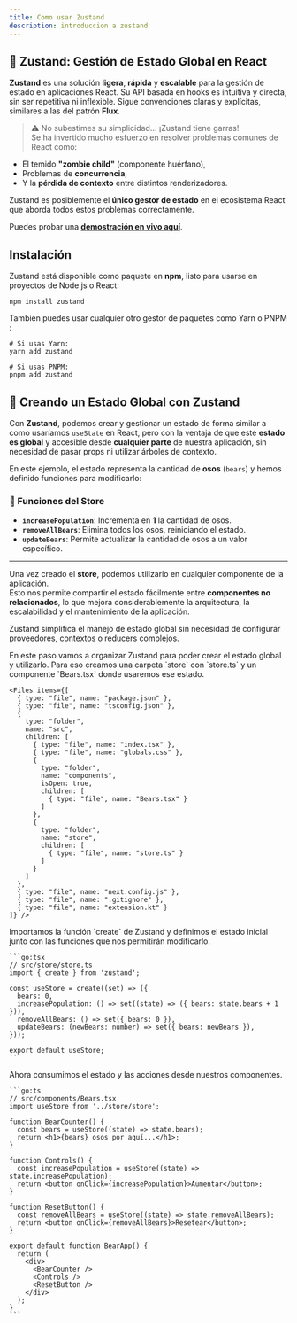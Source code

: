 ```yaml
---
title: Como usar Zustand
description: introduccion a zustand
---
```


## 🐻 Zustand: Gestión de Estado Global en React

**Zustand** es una solución **ligera**, **rápida** y **escalable** para la gestión de estado en aplicaciones React. Su API basada en hooks es intuitiva y directa, sin ser repetitiva ni inflexible. Sigue convenciones claras y explícitas, similares a las del patrón **Flux**.

> ⚠️ No subestimes su simplicidad… ¡Zustand tiene garras!  
> Se ha invertido mucho esfuerzo en resolver problemas comunes de React como:

- El temido **"zombie child"** (componente huérfano),
- Problemas de **concurrencia**,
- Y la **pérdida de contexto** entre distintos renderizadores.

Zustand es posiblemente el **único gestor de estado** en el ecosistema React que aborda todos estos problemas correctamente.

Puedes probar una [**demostración en vivo aquí**](https://codesandbox.io/p/sandbox/dazzling-moon-itop4?file=%2Fsrc%2FApp.js).

## Instalación

Zustand está disponible como paquete en **npm**, listo para usarse en proyectos de Node.js o React:

```go:bash
npm install zustand
```

También puedes usar cualquier otro gestor de paquetes como Yarn o PNPM :

```go:bash
# Si usas Yarn:
yarn add zustand

# Si usas PNPM:
pnpm add zustand
```

## 🐻 Creando un Estado Global con Zustand

Con **Zustand**, podemos crear y gestionar un estado de forma similar a como usaríamos `useState` en React, pero con la ventaja de que este **estado es global** y accesible desde **cualquier parte** de nuestra aplicación, sin necesidad de pasar props ni utilizar árboles de contexto.

En este ejemplo, el estado representa la cantidad de **osos** (`bears`) y hemos definido funciones para modificarlo:

### 🔧 Funciones del Store

- **`increasePopulation`**: Incrementa en **1** la cantidad de osos.
- **`removeAllBears`**: Elimina todos los osos, reiniciando el estado.
- **`updateBears`**: Permite actualizar la cantidad de osos a un valor específico.

---

Una vez creado el **store**, podemos utilizarlo en cualquier componente de la aplicación.  
Esto nos permite compartir el estado fácilmente entre **componentes no relacionados**, lo que mejora considerablemente la arquitectura, la escalabilidad y el mantenimiento de la aplicación.

Zustand simplifica el manejo de estado global sin necesidad de configurar proveedores, contextos o reducers complejos.

<Stepper>
  <StepperItem title="Paso 1: Crear carpetas y archivos">
    En este paso vamos a organizar Zustand para poder crear el estado global y utilizarlo. Para eso creamos una carpeta `store` con `store.ts` y un componente `Bears.tsx` donde usaremos ese estado.

    <Files items={[
      { type: "file", name: "package.json" },
      { type: "file", name: "tsconfig.json" },
      {
        type: "folder",
        name: "src",
        children: [
          { type: "file", name: "index.tsx" },
          { type: "file", name: "globals.css" },
          {
            type: "folder",
            name: "components",
            isOpen: true,
            children: [
              { type: "file", name: "Bears.tsx" }
            ]
          },
          {
            type: "folder",
            name: "store",
            children: [
              { type: "file", name: "store.ts" }
            ]
          }
        ]
      },
      { type: "file", name: "next.config.js" },
      { type: "file", name: ".gitignore" },
      { type: "file", name: "extension.kt" }
    ]} />

  </StepperItem>

  <StepperItem title="Paso 2: Creamos el código del store">
    Importamos la función `create` de Zustand y definimos el estado inicial junto con las funciones que nos permitirán modificarlo.

    ```go:tsx
    // src/store/store.ts
    import { create } from 'zustand';

    const useStore = create((set) => ({
      bears: 0,
      increasePopulation: () => set((state) => ({ bears: state.bears + 1 })),
      removeAllBears: () => set({ bears: 0 }),
      updateBears: (newBears: number) => set({ bears: newBears }),
    }));

    export default useStore;
    ```

  </StepperItem>

  <StepperItem title="Paso 3: Llamar funciones y estado">
    Ahora consumimos el estado y las acciones desde nuestros componentes.

    ```go:ts
    // src/components/Bears.tsx
    import useStore from '../store/store';

    function BearCounter() {
      const bears = useStore((state) => state.bears);
      return <h1>{bears} osos por aquí...</h1>;
    }

    function Controls() {
      const increasePopulation = useStore((state) => state.increasePopulation);
      return <button onClick={increasePopulation}>Aumentar</button>;
    }

    function ResetButton() {
      const removeAllBears = useStore((state) => state.removeAllBears);
      return <button onClick={removeAllBears}>Resetear</button>;
    }

    export default function BearApp() {
      return (
        <div>
          <BearCounter />
          <Controls />
          <ResetButton />
        </div>
      );
    }
    ```

  </StepperItem>
</Stepper>
